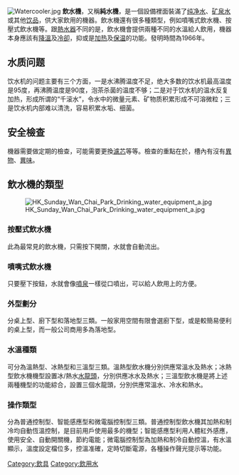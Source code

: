 {{unreferenced|time=2014-2-14}}
[[File:Watercooler.jpg|thumb]]
'''飲水機'''，又稱'''純水機'''，是一個設備裡面裝滿了[[纯净水|纯净水]]、[[矿泉水|矿泉水]]或其他[[饮品|饮品]]，供大家飲用的機器。飲水機還有很多種類型，例如噴嘴式飲水機、按壓式飲水機等。跟[[熱水器|熱水器]]不同的是，飲水機會提供兩種不同的水溫給人飲用，機器本身應該有[[降溫|降溫]]及[[冷卻|冷卻]]，抑或是[[加热|加热]]及[[保温|保温]]的功能。發明時間為1966年。

==水质问题==
饮水机的问题主要有三个方面，一是水沸腾温度不足，绝大多数的饮水机最高温度是95度，再沸腾温度是90度，泡茶杀菌的温度不够；二是对于饮水机的温水反复加热，形成所谓的“千滚水”，令水中的微量元素、矿物质积累形成不可溶微粒；三是饮水机内部难以清洗，容易积累水垢、细菌。

==安全檢查==
機器需要做定期的檢查，可能需要更換[[濾芯|濾芯]]等等。檢查的重點在於，槽內有沒有[[異物|異物]]、[[異味|異味]]。

==飲水機的類型==
[[File:HK_Sunday_Wan_Chai_Park_Drinking_water_equipment_a.jpg|thumb]]
===按壓式飲水機===
此為最常見的飲水機，只需按下開關，水就會自動流出。

===噴嘴式飲水機===
只要壓下按鈕，水就會像[[噴泉|噴泉]]一樣從口噴出，可以給人飲用上的方便。

=== 外型劃分 ===
分桌上型、廚下型和落地型三類。一般家用空間有限會選廚下型，或是較簡易便利的桌上型，而一般公司商用多為落地型。

=== 水溫種類 ===
可分為溫熱型、冰熱型和三溫型三類。溫熱型飲水機分別供應常溫水及熱水；冰熱型飲水機機型設置冰/熱水[[水龍頭|水龍頭]]，分別供應冰水及熱水；三溫型飲水機是將上述兩種機型的功能綜合，設置三個水龍頭，分別供應常溫水、冷水和熱水。

=== 操作類型 ===
分為普通控制型、智能感應型和微電腦控制型三類。普通控制型飲水機其加熱和制冷均自動恆溫控制，是目前用戶使用最多的機型；智能感應型利用人體紅外感應，使用安全、自動開關機，節約電能；微電腦控制型為加熱和制冷自動控溫，有水溫顯示，溫度設定檔位多，控溫准確，定時切斷電源，各種操作聲光提示等功能。


[[Category:飲具|Category:飲具]]
[[Category:飲用水|Category:飲用水]]